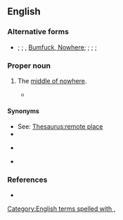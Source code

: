 ==English==

===Alternative forms===
* {{l|en|BFE}}; {{l|en|bumfuck}}; {{l|en|bumfuck nowhere}}, [[Bumfuck, Nowhere]]; {{l|en|Bumfuck, Ohio}}; {{l|en|Bumfuck, Idaho}}; {{l|en|Bumfuck, Iowa}}; {{l|en|East Bumfuck}}

===Proper noun===
{{en-proper noun|head=[[bumfuck|Bumfuck]], [[Egypt]]}}

# {{lb|en|vulgar|idiomatic|US|originally|military slang}} The [[middle of nowhere]].
#* {{quote-text|year=1991|author=William H. Labarge|title=Hornet's Nest|page=96|passage=One screwup and he could be splitting rocks on a chain gang somewhere in '''Bumfuck, Egypt'''.}}

====Synonyms====
* See: [[Thesaurus:remote place]]
* {{l|en|Bumblefuck}}
* {{l|en|Woop Woop}} {{qualifier|Australia}}
* {{l|en|beyond the black stump}} {{qualifier|Australia}}

===References===
* {{cite-book|author=Elting, John R., Dan Cragg, Ernest Deal|year=1984|title=A Dictionary of Soldier Talk|location=New York|publisher=Scribner|page=43}}

[[Category:English terms spelled with ,]]